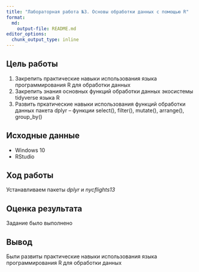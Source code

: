 ```yaml
---
title: "Лабораторная работа №3. Основы обработки данных с помощью R"
format:   
  md:
    output-file: README.md
editor_options: 
  chunk_output_type: inline
---
```


## Цель работы

1.  Закрепить практические навыки использования языка программирования R для обработки данных
2.  Закрепить знания основных функций обработки данных экосистемы tidyverse языка R
3.  Развить пркатические навыки использования функций обработки данных пакета dplyr -- функции select(), filter(), mutate(), arrange(), group_by()

## Исходные данные

-   Windows 10
-   RStudio

## Ход работы

Устанавливаем пакеты *dplyr* и *nycflights13*

## Оценка результата

Задание было выполнено

## Вывод

Были развиты практические навыки использования языка программирования R для обработки данных

